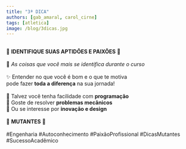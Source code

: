 ```yaml
---
title: "3ª DICA"
authors: [gab_amaral, carol_cirne]
tags: [atletica]
image: /blog/3dicas.jpg
---
```

⠀⠀⠀⠀⠀⠀⠀⠀⠀  
🌟  **IDENTIFIQUE SUAS APTIDÕES E PAIXÕES**  🌟  
⠀⠀⠀⠀⠀⠀⠀⠀⠀  
📌 *As coisas que você mais se identifica durante o curso*  
⠀⠀⠀⠀⠀⠀⠀⠀⠀  
✨ Entender no que você é bom e o que te motiva  
pode fazer **toda a diferença** na sua jornada!  
⠀⠀⠀⠀⠀⠀⠀⠀⠀  
🔹 Talvez você tenha facilidade com **programação**  
🔹 Goste de resolver **problemas mecânicos**  
🔹 Ou se interesse por **inovação e design**  
⠀⠀⠀⠀⠀⠀⠀⠀⠀  
🚀 **MUTANTES** 🚀  
⠀⠀⠀⠀⠀⠀⠀⠀⠀  
#Engenharia #Autoconhecimento #PaixãoProfissional #DicasMutantes #SucessoAcadêmico